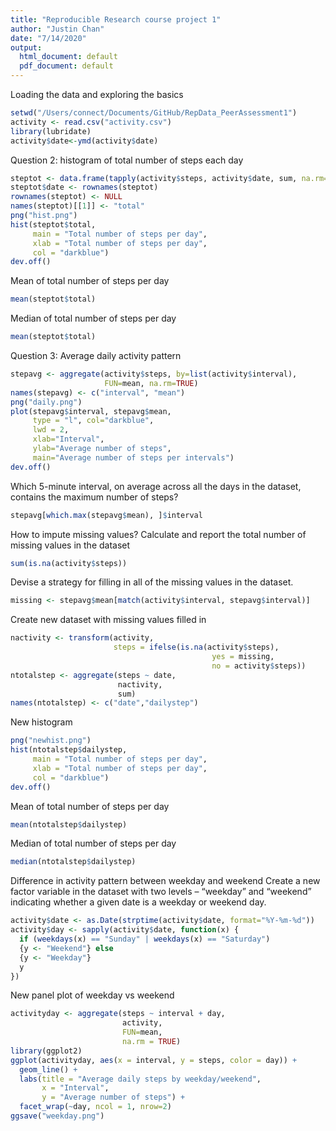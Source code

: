 ```yaml
---
title: "Reproducible Research course project 1"
author: "Justin Chan"
date: "7/14/2020"
output:
  html_document: default
  pdf_document: default
---
```


Loading the data and exploring the basics
```r
setwd("/Users/connect/Documents/GitHub/RepData_PeerAssessment1")
activity <- read.csv("activity.csv")
library(lubridate)
activity$date<-ymd(activity$date)
```

Question 2: histogram of total number of steps each day 
```r
steptot <- data.frame(tapply(activity$steps, activity$date, sum, na.rm=TRUE))
steptot$date <- rownames(steptot)
rownames(steptot) <- NULL
names(steptot)[[1]] <- "total"
png("hist.png")
hist(steptot$total,
     main = "Total number of steps per day",
     xlab = "Total number of steps per day",
     col = "darkblue")
dev.off()
```

Mean of total number of steps per day 
```r
mean(steptot$total)
```

Median of total number of steps per day 
```r
mean(steptot$total)
```

Question 3: Average daily activity pattern 
```r
stepavg <- aggregate(activity$steps, by=list(activity$interval),
                     FUN=mean, na.rm=TRUE)
names(stepavg) <- c("interval", "mean")
png("daily.png")
plot(stepavg$interval, stepavg$mean, 
     type = "l", col="darkblue", 
     lwd = 2,
     xlab="Interval", 
     ylab="Average number of steps", 
     main="Average number of steps per intervals")
dev.off()
```

Which 5-minute interval, on average across all the days in the dataset, contains the maximum number of steps?
```r
stepavg[which.max(stepavg$mean), ]$interval
```

How to impute missing values?
Calculate and report the total number of missing values in the dataset 
```r
sum(is.na(activity$steps))
```

Devise a strategy for filling in all of the missing values in the dataset.
```r
missing <- stepavg$mean[match(activity$interval, stepavg$interval)]
```

Create new dataset with missing values filled in 
```r
nactivity <- transform(activity, 
                       steps = ifelse(is.na(activity$steps),
                                             yes = missing,
                                             no = activity$steps))
ntotalstep <- aggregate(steps ~ date,
                        nactivity,
                        sum)
names(ntotalstep) <- c("date","dailystep")
```

New histogram 
```r
png("newhist.png")
hist(ntotalstep$dailystep,
     main = "Total number of steps per day",
     xlab = "Total number of steps per day",
     col = "darkblue")
dev.off()
```

Mean of total number of steps per day
```r
mean(ntotalstep$dailystep)
```

Median of total number of steps per day
```r
median(ntotalstep$dailystep)
```

Difference in activity pattern between weekday and weekend 
Create a new factor variable in the dataset with two levels – “weekday” and “weekend” indicating whether a given date is a weekday or weekend day.
```r
activity$date <- as.Date(strptime(activity$date, format="%Y-%m-%d"))
activity$day <- sapply(activity$date, function(x) {
  if (weekdays(x) == "Sunday" | weekdays(x) == "Saturday")
  {y <- "Weekend"} else
  {y <- "Weekday"}
  y
})
```

New panel plot of weekday vs weekend 
```r
activityday <- aggregate(steps ~ interval + day,
                         activity,
                         FUN=mean,
                         na.rm = TRUE)
library(ggplot2)
ggplot(activityday, aes(x = interval, y = steps, color = day)) +
  geom_line() +
  labs(title = "Average daily steps by weekday/weekend", 
       x = "Interval", 
       y = "Average number of steps") +
  facet_wrap(~day, ncol = 1, nrow=2)
ggsave("weekday.png")
```




